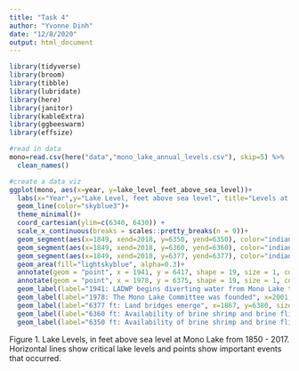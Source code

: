 ```yaml
---
title: "Task 4"
author: "Yvonne Dinh"
date: "12/8/2020"
output: html_document
---
```


```r
library(tidyverse)
library(broom)
library(tibble)
library(lubridate)
library(here)
library(janitor)
library(kableExtra)
library(ggbeeswarm)
library(effsize)
```

```r
#read in data
mono=read.csv(here("data","mono_lake_annual_levels.csv"), skip=5) %>% 
  clean_names()

#create a data viz
ggplot(mono, aes(x=year, y=lake_level_feet_above_sea_level))+
  labs(x="Year",y="Lake Level, feet above sea level", title="Levels at Mono Lake (1850-2017)")+
  geom_line(color="skyblue3")+
  theme_minimal()+
  coord_cartesian(ylim=c(6340, 6430)) +
  scale_x_continuous(breaks = scales::pretty_breaks(n = 9))+
  geom_segment(aes(x=1849, xend=2018, y=6350, yend=6350), color="indianred4")+
  geom_segment(aes(x=1849, xend=2018, y=6360, yend=6360), color="indianred3")+
  geom_segment(aes(x=1849, xend=2018, y=6377, yend=6377), color="indianred1")+
  geom_area(fill="lightskyblue", alpha=0.3)+
  annotate(geom = "point", x = 1941, y = 6417, shape = 19, size = 1, color = "violetred2")+ #LA DWP began diverting water from Mono Lake to LA
  annotate(geom = "point", x = 1978, y = 6375, shape = 19, size = 1, color = "violetred2")+ #The Mono Lake Committee was founded
  geom_label(label="1941: LADWP begins diverting water from Mono Lake to LA", x=1971.5, y=6420.5, size = 2)+
  geom_label(label="1978: The Mono Lake Committee was founded", x=2001, y=6371, size = 2) +
  geom_label(label="6377 ft: Land bridges emerge", x=1867, y=6380, size = 2) +
  geom_label(label="6360 ft: Availability of brine shrimp and brine flies begin to decrease", x=1886, y=6363, size = 2)+
  geom_label(label="6350 ft: Availability of brine shrimp and brine flies become acutely low", x=1887, y=6353, size = 2)
```

Figure 1. Lake Levels, in feet above sea level at Mono Lake from 1850 - 2017. Horizontal lines show critical lake levels and points show important events that occurred. 
